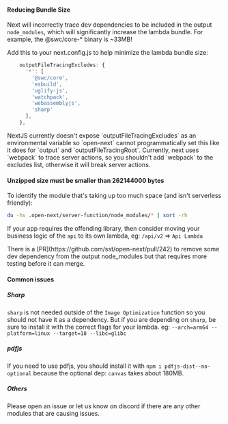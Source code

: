 

#### Reducing Bundle Size

Next will incorrectly trace dev dependencies to be included in the output `node_modules`, which will significantly increase the lambda bundle. For example, the @swc/core-\* binary is ~33MB!

Add this to your next.config.js to help minimize the lambda bundle size:

```typescript
    outputFileTracingExcludes: {
      '*': [
        '@swc/core',
        'esbuild',
        'uglify-js',
        'watchpack',
        'webassemblyjs',
        'sharp'
      ],
    },
```

<Callout type="warning" emoji="⚠️">
  NextJS currently doesn't expose `outputFileTracingExcludes` as an environmental variable so `open-next` cannot programmatically set this like it does for `output` and `outputFileTracingRoot`.
  Currently, next uses `webpack` to trace server actions, so you shouldn't add `webpack` to the excludes list, otherwise it will break server actions.
</Callout>

#### Unzipped size must be smaller than 262144000 bytes

To identify the module that's taking up too much space (and isn't serverless friendly):

```bash
du -hs .open-next/server-function/node_modules/* | sort -rh
```

If your app requires the offending library, then consider moving your business logic of the `api` to its own lambda, eg: `/api/v2` => `Api Lambda`

<Callout type="info" emoji="ℹ️">
  There is a [PR](https://github.com/sst/open-next/pull/242) to remove some dev dependency from the output node_modules but that requires more testing before it can merge.
</Callout>

#### Common issues

##### Sharp

`sharp` is not needed outside of the `Image Optimization` function so you should not have it as a dependency. But if you are depending on `sharp`, be sure to install it with the correct flags for your lambda.
eg: `--arch=arm64 --platform=linux --target=18 --libc=glibc`

##### pdfjs

If you need to use pdfjs, you should install it with `npm i pdfjs-dist--no-optional` because the optional dep: `canvas` takes about 180MB.

##### Others

Please open an issue or let us know on discord if there are any other modules that are causing issues.
